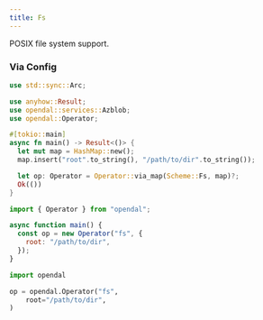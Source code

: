 ```yaml
---
title: Fs
---
```


POSIX file system support.


<Docs components={props.components} />

### Via Config


<Tabs>
  <TabItem value="rust" label="Rust" default>

```rust
use std::sync::Arc;

use anyhow::Result;
use opendal::services::Azblob;
use opendal::Operator;

#[tokio::main]
async fn main() -> Result<()> {
  let mut map = HashMap::new();
  map.insert("root".to_string(), "/path/to/dir".to_string());

  let op: Operator = Operator::via_map(Scheme::Fs, map)?;
  Ok(())
}
```

  </TabItem>
  <TabItem value="node.js" label="Node.js">

```javascript
import { Operator } from "opendal";

async function main() {
  const op = new Operator("fs", {
    root: "/path/to/dir",
  });
}
```

  </TabItem>
  <TabItem value="python" label="Python">

```python
import opendal

op = opendal.Operator("fs",
    root="/path/to/dir",
)
```

  </TabItem>
</Tabs>


